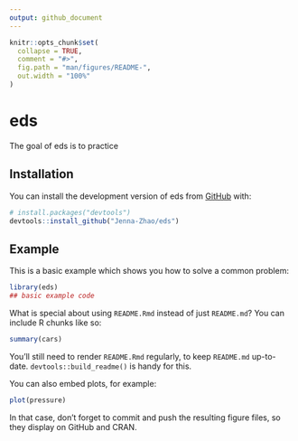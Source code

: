 ```yaml
---
output: github_document
---
```


<!-- README.md is generated from README.Rmd. Please edit that file -->

```r
knitr::opts_chunk$set(
  collapse = TRUE,
  comment = "#>",
  fig.path = "man/figures/README-",
  out.width = "100%"
)
```

# eds

<!-- badges: start -->
<!-- badges: end -->

The goal of eds is to practice

## Installation

You can install the development version of eds from [GitHub](https://github.com/) with:

``` r
# install.packages("devtools")
devtools::install_github("Jenna-Zhao/eds")
```

## Example

This is a basic example which shows you how to solve a common problem:

```r
library(eds)
## basic example code
```

What is special about using `README.Rmd` instead of just `README.md`? You can include R chunks like so:

```r
summary(cars)
```

You'll still need to render `README.Rmd` regularly, to keep `README.md` up-to-date. `devtools::build_readme()` is handy for this.

You can also embed plots, for example:

```r
plot(pressure)
```

In that case, don't forget to commit and push the resulting figure files, so they display on GitHub and CRAN.
